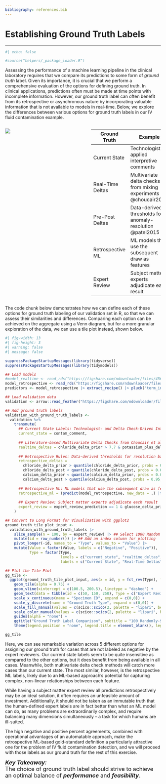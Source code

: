 ```yaml
---
bibliography: references.bib
---
```


# Establishing Ground Truth Labels {#sec-ground-truth .unnumbered}

------------------------------------------------------------------------

```r
#| echo: false

#source("helpers/_package_loader.R")
```

Assessing the performance of a machine learning pipeline in the clinical laboratory requires that we compare its predictions to some form of *ground truth* label. Given its importance, it is crucial that we perform a comprehensive evaluation of the options for defining ground truth. In clinical applications, predictions often must be made at time points with incomplete information. However, our ground truth label can often benefit from its retrospective or asynchronous nature by incorporating valuable information that is not available to models in real-time. Below, we explore the differences between various options for ground truth labels in our IV fluid contamination example.

::: columns
::: {.column width="49%"}
![](../images/ns_contamination_line_draw_schematic-03.png)
:::

::: {.column width="2%"}
:::

::: {.column width="49%"}
| Ground Truth     | Example                                                         |
|------------------|------------------------------------------------------|
| Current State    | Technologist-applied interpretive comments                      |
| Real-Time Deltas | Multivariate delta checks from mixing experiments @choucair2023 |
| Pre-Post Deltas  | Data-derived thresholds for anomaly-resolution @patel2015       |
| Retrospective ML | ML models that use the subsequent draw as features              |
| Expert Review    | Subject matter experts adjudicate each result                   |
:::
:::

The code chunk below demonstrates how we can define each of these options for ground truth labeling of our validation set in R, so that we can assess their similarities and differences. Comparing each option can be achieved on the aggregate using a Venn diagram, but for a more granular exploration of the data, we can use a tile plot instead, shown below.

```r
#| fig-width: 13
#| fig-height: 3
#| warning: false
#| message: false

suppressPackageStartupMessages(library(tidyverse))
suppressPackageStartupMessages(library(tidymodels))

## Load models
#model_realtime <- read_rds("https://figshare.com/ndownloader/files/45631488") |> pluck("model") |> bundle::unbundle()
model_retrospective <- read_rds("https://figshare.com/ndownloader/files/45631491") |> pluck("model") |> bundle::unbundle()
predictors <- model_retrospective |> extract_recipe() |> pluck("term_info") |> dplyr::filter(role == "predictor") |> pluck("variable")

## Load validation data
validation <- arrow::read_feather("https://figshare.com/ndownloader/files/45407398") |> select(any_of(predictors), contam_comment, expert_review_prediction)

## Add ground truth labels
validation_with_ground_truth_labels <- 
  validation %>% 
    transmute(
      ## Current State Labels: Technologist- and Delta Check-Driven Interpretive Comments
      current_state = contam_comment,
      
      ## Literature-based Multivariate Delta Checks from Choucair et al. 2022
      realtime_deltas = chloride_delta_prior > 7.7 & potassium_plas_delta_prior < -0.7 & calcium_delta_prior < -1.7,
      
      ## Retrospective Rules: Data-derived thresholds for resolution back to baseline from Patel et al. 2015
      retrospective_deltas = 
        chloride_delta_prior > quantile(chloride_delta_prior, probs = 0.95, na.rm = T)[[1]] & 
        chloride_delta_post < quantile(chloride_delta_post, probs = 0.05, na.rm = T)[[1]] &
        calcium_delta_prior < quantile(calcium_delta_prior, probs = 0.05, na.rm = T)[[1]] &
        calcium_delta_post > quantile(calcium_delta_post, probs = 0.95, na.rm = T)[[1]],
      
      ## Retrospective ML: ML models that use the subsequent draw as features
      retrospective_ml = (predict(model_retrospective, new_data = .) |> pluck(".pred_class") == 1),
      
      ## Expert Review: Subject matter experts adjudicate each result
      expert_review = expert_review_prediction == 1 & glucose_delta_prior < 100 & calcium_delta_prior < 0
    )

## Convert to Long Format for Visualization with ggplot2
ground_truth_tile_plot_input <- 
  validation_with_ground_truth_labels |>
    slice_sample(n = 100, by = expert_review) |> ## Select 1000 Random Negatives and Positives from ML
    mutate(id = row_number()) |> ## Add an index column for plotting
    pivot_longer(-id, names_to = "Type", values_to = "Value") |>
    mutate(Value = factor(Value, labels = c("Negative", "Positive")), 
           Type = factor(Type, 
                         levels = c("current_state", "realtime_deltas", "retrospective_deltas", "retrospective_ml", "expert_review"),
                         labels = c("Current State", "Real-Time Deltas", "Retrospective Deltas", "Retrospective ML", "Expert Review")))

## Plot the Tile Plot
gg_tile <- 
  ggplot(ground_truth_tile_plot_input, aes(x = id, y = fct_rev(Type), fill = Value)) +
    geom_tile(alpha = 0.75) +
    geom_vline(xintercept = c(100.5, 200.5), linetype = "dashed") +  
    geom_text(data = tibble(id = c(50, 150, 250), Type = c("Expert Review", "Expert Review", "Expert Review"), Value = c(NA, "Negative", "Positive"), Label = c("Not Available", "Negative", "Positive")), aes(label = Label, color = Value), fontface = "bold.italic", size = 8) +
    scale_x_continuous(name = "Specimen ID", expand = c(0,0)) + 
    scale_y_discrete(name = "Ground Truth Type", expand = c(0,0)) +
    scale_fill_manual(values = c(scico::scico(2, palette = "lipari", begin = 0.6333, end = 0.3666)), na.value = scico::scico(1, palette = "lipari", begin = 0.9, end = 0.9)) +
    scale_color_manual(values = c(scico::scico(2, palette = "lipari", begin = 0.6, end = 0.35)), na.value = scico::scico(1, palette = "lipari", begin = 0.85, end = 0.85)) +
    guides(alpha = "none") +
    ggtitle("Ground Truth Label Comparison", subtitle = "100 Randomly-Selected Specimens From Each Expert Review Label") +
    theme(legend.position = "none", legend.title = element_blank(), legend.direction = "horizontal", axis.text.x.bottom = element_blank(), axis.title.y.left = element_blank())

gg_tile
```

Here, we can see remarkable variation across 5 different options for assigning our ground truth for cases that are not labeled as negative by the expert reviewers. Our current state labels seem to be quite insensitive as compared to the other options, but it does benefit from being available in all cases. Meanwhile, both multivariate delta check methods will catch more cases than our current state. The most similar, however, is the retrospective ML labels, likely due to an ML-based approach's potential for capturing complex, non-linear relationships between each feature.

While having a subject matter expert review all predictions retrospectively may be an ideal solution, it often requires an unfeasible amount of investment. Additionally, it should not be taken as an immutable truth that the human-defined expert labels are in fact better than what an ML model can do, as many problems are extraordinarily complex, and require balancing many dimensions simultaneously – a task for which humans are ill-suited.

The high negative and positive percent agreements, combined with operational advantages of an automatable approach, make the retrospective ML-based gold-standard definition a particularly attractive one for the problem of IV fluid contamination detection, and we will proceed with those labels as our ground truth for the rest of this exercise.

::: {.callout-tip appearance="simple" icon="false"}
[***Key Takeaway:***\
The choice of ground truth label should strive to achieve an optimal balance of ***performance*** and ***feasibility***.]{style="font-size:18px;"}
:::
